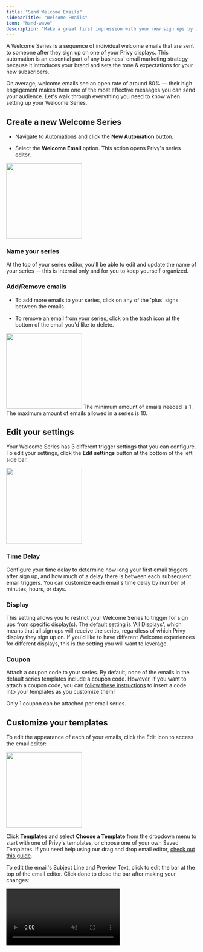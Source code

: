 ```yaml
---
title: "Send Welcome Emails"
sidebarTitle: "Welcome Emails"
icon: "hand-wave"
description: "Make a great first impression with your new sign ups by introducing your brand."
---
```


A Welcome Series is a sequence of individual welcome emails that are sent to someone after they sign up on one of your Privy displays. This automation is an essential part of any business' email marketing strategy because it introduces your brand and sets the tone & expectations for your new subscribers.

On average, welcome emails see an open rate of around 80% — their high engagement makes them one of the most effective messages you can send your audience. Let's walk through everything you need to know when setting up your Welcome Series.&#x20;

## Create a new Welcome Series

* Navigate to [Automations](https://dashboard.privy.com/automations) and click the **New Automation** button.

* Select the **Welcome Email** option. This action opens Privy's series editor.

<img height="200" src="/images/automations/create-new-welcome-series.gif" />

### Name your series

At the top of your series editor, you'll be able to edit and update the name of your series — this is internal only and for you to keep yourself organized.

### Add/Remove emails

* To add more emails to your series, click on any of the 'plus' signs between the emails.

* To remove an email from your series, click on the trash icon at the bottom of the email you'd like to delete.

<img height="200" src="/images/automations/welcome-series-add-remove.png" />

<Info>
  The minimum amount of emails needed is 1. The maximum amount of emails allowed in a series is 10.
</Info>

## Edit your settings

Your Welcome Series has 3 different trigger settings that you can configure. To edit your settings, click the **Edit settings** button at the bottom of the left side bar.

<img height="200" src="/images/automations/welcome-series-settings.png" />

### Time Delay

Configure your time delay to determine how long your first email triggers after sign up, and how much of a delay there is between each subsequent email triggers. You can customize each email's time delay by number of minutes, hours, or days.

### Display

This setting allows you to restrict your Welcome Series to trigger for sign ups from specific display(s). The default setting is 'All Displays', which means that all sign ups will receive the series, regardless of which Privy display they sign up on. If you'd like to have different Welcome experiences for different displays, this is the setting you will want to leverage.

### Coupon

Attach a coupon code to your series. By default, none of the emails in the default series templates include a coupon code. However, if you want to attach a coupon code, you can [follow these instructions](https://privy.mintlify.app/docs/learn/content/coupon-codes#automations:~:text=To%20insert%20a%20coupon%20in%20your%20Automation%3A) to insert a code into your templates as you customize them!

<Warning>
  Only 1 coupon can be attached per email series.
</Warning>

## Customize your templates

To edit the appearance of each of your emails, click the Edit icon to access the email editor:

<img height="200" src="/images/automations/edit-welcome-series.png" />

Click **Templates** and select **Choose a Template** from the dropdown menu to start with one of Privy's templates, or choose one of your own Saved Templates. If you need help using our drag and drop email editor, [check out this guide](https://privy.mintlify.app/docs/learn/email-campaigns/email-templates).

To edit the email's Subject Line and Preview Text, click to edit the bar at the top of the email editor. Click done to close the bar after making your changes:

<video autoPlay muted loop playsInline className="edit-welcome-series-subject-line" src="/images/automations/welcome-series-subject-line.mp4" />

Click **Preview** to see a mobile and desktop preview of your content, or click **Send test email** to send a test email to yourself and/or other users on your Privy account.

Once you've made all your edits, click **Save**. Click **Back to series** to exit the editor and head back to your Welcome Series.

## Activate your series

Once you've customized your templates and edited your settings, you're ready to launch your Welcome Series! Click the **Activate** button in the upper right corner of your series.

<img height="200" src="/images/automations/activate-welcome-series.png" />

<Warning>
  After your series is activated, you will not be able to add/remove emails from your series. To accomplish this, you will need to duplicate or start a new series.
</Warning>

Once your series is live, you can [review its performance](https://privy.mintlify.app/docs/learn/automations/automations-reporting) at any time.
